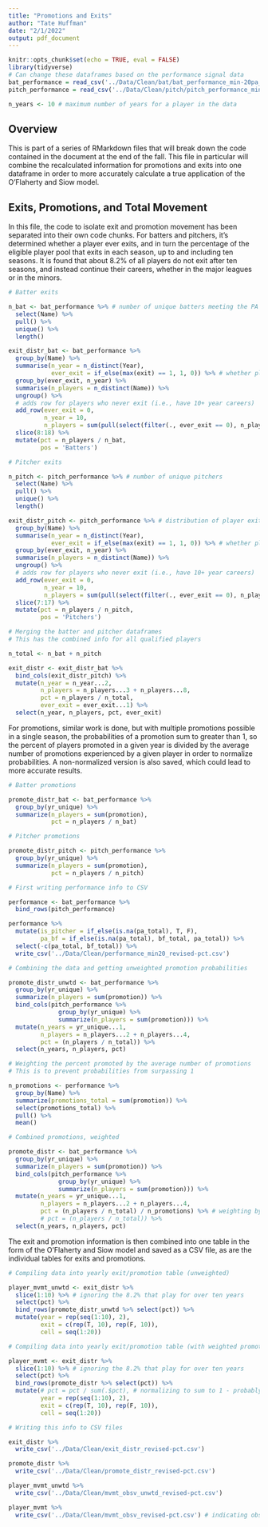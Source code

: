 ```yaml
---
title: "Promotions and Exits"
author: "Tate Huffman"
date: "2/1/2022"
output: pdf_document
---
```


```r
knitr::opts_chunk$set(echo = TRUE, eval = FALSE)
library(tidyverse)
# Can change these dataframes based on the performance signal data
bat_performance = read_csv('../Data/Clean/bat/bat_performance_min-20pa_revised-pct.csv')
pitch_performance = read_csv('../Data/Clean/pitch/pitch_performance_min-20bf_revised-pct.csv')

n_years <- 10 # maximum number of years for a player in the data
```

## Overview

This is part of a series of RMarkdown files that will break down the code contained in the document at the end of the fall. This file in particular will combine the recalculated information for promotions and exits into one dataframe in order to more accurately calculate a true application of the O'Flaherty and Siow model.

## Exits, Promotions, and Total Movement

In this file, the code to isolate exit and promotion movement has been separated into their own code chunks. For batters and pitchers, it's determined whether a player ever exits, and in turn the percentage of the eligible player pool that exits in each season, up to and including ten seasons. It is found that about 8.2% of all players do not exit after ten seasons, and instead continue their careers, whether in the major leagues or in the minors.

```r

# Batter exits

n_bat <- bat_performance %>% # number of unique batters meeting the PA threshold
  select(Name) %>% 
  pull() %>% 
  unique() %>% 
  length()

exit_distr_bat <- bat_performance %>% 
  group_by(Name) %>% 
  summarise(n_year = n_distinct(Year),
            ever_exit = if_else(max(exit) == 1, 1, 0)) %>% # whether player ever exits
  group_by(ever_exit, n_year) %>% 
  summarise(n_players = n_distinct(Name)) %>% 
  ungroup() %>% 
  # adds row for players who never exit (i.e., have 10+ year careers)
  add_row(ever_exit = 0,
          n_year = 10,
          n_players = sum(pull(select(filter(., ever_exit == 0), n_players)))) %>% 
  slice(8:18) %>% 
  mutate(pct = n_players / n_bat,
         pos = 'Batters')

# Pitcher exits

n_pitch <- pitch_performance %>% # number of unique pitchers
  select(Name) %>% 
  pull() %>% 
  unique() %>% 
  length()

exit_distr_pitch <- pitch_performance %>% # distribution of player exit times
  group_by(Name) %>%
  summarise(n_year = n_distinct(Year),
            ever_exit = if_else(max(exit) == 1, 1, 0)) %>% # whether player ever exits
  group_by(ever_exit, n_year) %>% 
  summarise(n_players = n_distinct(Name)) %>% 
  ungroup() %>% 
  # adds row for players who never exit (i.e., have 10+ year careers)
  add_row(ever_exit = 0,
          n_year = 10,
          n_players = sum(pull(select(filter(., ever_exit == 0), n_players)))) %>% 
  slice(7:17) %>% 
  mutate(pct = n_players / n_pitch,
         pos = 'Pitchers')

# Merging the batter and pitcher dataframes
# This has the combined info for all qualified players

n_total <- n_bat + n_pitch

exit_distr <- exit_distr_bat %>% 
  bind_cols(exit_distr_pitch) %>% 
  mutate(n_year = n_year...2,
         n_players = n_players...3 + n_players...8,
         pct = n_players / n_total,
         ever_exit = ever_exit...1) %>%
  select(n_year, n_players, pct, ever_exit)

```

For promotions, similar work is done, but with multiple promotions possible in a single season, the probabilities of a promotion sum to greater than 1, so the percent of players promoted in a given year is divided by the average number of promotions experienced by a given player in order to normalize probabilities. A non-normalized version is also saved, which could lead to more accurate results.

```r

# Batter promotions

promote_distr_bat <- bat_performance %>% 
  group_by(yr_unique) %>% 
  summarize(n_players = sum(promotion),
            pct = n_players / n_bat)

# Pitcher promotions

promote_distr_pitch <- pitch_performance %>% 
  group_by(yr_unique) %>% 
  summarize(n_players = sum(promotion),
            pct = n_players / n_pitch)

# First writing performance info to CSV

performance <- bat_performance %>% 
  bind_rows(pitch_performance)

performance %>% 
  mutate(is_pitcher = if_else(is.na(pa_total), T, F),
         pa_bf = if_else(is.na(pa_total), bf_total, pa_total)) %>% 
  select(-c(pa_total, bf_total)) %>% 
  write_csv('../Data/Clean/performance_min20_revised-pct.csv')

# Combining the data and getting unweighted promotion probabilities

promote_distr_unwtd <- bat_performance %>% 
  group_by(yr_unique) %>% 
  summarize(n_players = sum(promotion)) %>% 
  bind_cols(pitch_performance %>% 
              group_by(yr_unique) %>% 
              summarize(n_players = sum(promotion))) %>% 
  mutate(n_years = yr_unique...1,
         n_players = n_players...2 + n_players...4,
         pct = (n_players / n_total)) %>%
  select(n_years, n_players, pct)

# Weighting the percent promoted by the average number of promotions
# This is to prevent probabilities from surpassing 1

n_promotions <- performance %>% 
  group_by(Name) %>% 
  summarize(promotions_total = sum(promotion)) %>% 
  select(promotions_total) %>% 
  pull() %>% 
  mean()

# Combined promotions, weighted

promote_distr <- bat_performance %>% 
  group_by(yr_unique) %>% 
  summarize(n_players = sum(promotion)) %>% 
  bind_cols(pitch_performance %>% 
              group_by(yr_unique) %>% 
              summarize(n_players = sum(promotion))) %>% 
  mutate(n_years = yr_unique...1,
         n_players = n_players...2 + n_players...4,
         pct = (n_players / n_total) / n_promotions) %>% # weighting by total promotes
         # pct = (n_players / n_total)) %>%
  select(n_years, n_players, pct)

```

The exit and promotion information is then combined into one table in the form of the O'Flaherty and Siow model and saved as a CSV file, as are the individual tables for exits and promotions.

```r

# Compiling data into yearly exit/promotion table (unweighted)

player_mvmt_unwtd <- exit_distr %>% 
  slice(1:10) %>% # ignoring the 8.2% that play for over ten years
  select(pct) %>% 
  bind_rows(promote_distr_unwtd %>% select(pct)) %>% 
  mutate(year = rep(seq(1:10), 2),
         exit = c(rep(T, 10), rep(F, 10)),
         cell = seq(1:20))

# Compiling data into yearly exit/promotion table (with weighted promotions)

player_mvmt <- exit_distr %>% 
  slice(1:10) %>% # ignoring the 8.2% that play for over ten years
  select(pct) %>% 
  bind_rows(promote_distr %>% select(pct)) %>% 
  mutate(# pct = pct / sum(.$pct), # normalizing to sum to 1 - probably not accurate?
         year = rep(seq(1:10), 2),
         exit = c(rep(T, 10), rep(F, 10)),
         cell = seq(1:20))

# Writing this info to CSV files

exit_distr %>% 
  write_csv('../Data/Clean/exit_distr_revised-pct.csv')

promote_distr %>% 
  write_csv('../Data/Clean/promote_distr_revised-pct.csv')

player_mvmt_unwtd %>% 
  write_csv('../Data/Clean/mvmt_obsv_unwtd_revised-pct.csv')

player_mvmt %>% 
  write_csv('../Data/Clean/mvmt_obsv_revised-pct.csv') # indicating observed movement

```

